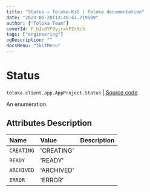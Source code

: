 ```yaml
---
title: "Status — Toloka-Kit | Toloka documentation"
date: "2023-06-20T13:46:47.719509"
author: ["Toloka Team"]
coverId: F_bIcOYF9yjrxkPZrXc3
tags: ["engineering"]
ogDescription: ""
docsMenu: "tkitMenu"
---
```


# Status

`toloka.client.app.AppProject.Status` | [Source code](https://github.com/Toloka/toloka-kit/blob/v1.2.0/src/client/app/__init__.py#L72)

An enumeration.

## Attributes Description

| Name | Value | Description |
| :------| :-----------| :----------| 
`CREATING`|'CREATING'|
`READY`|'READY'|
`ARCHIVED`|'ARCHIVED'|
`ERROR`|'ERROR'|